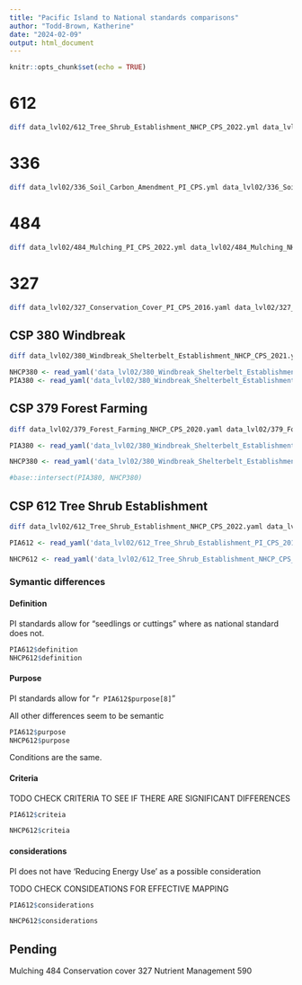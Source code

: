```yaml
---
title: "Pacific Island to National standards comparisons"
author: "Todd-Brown, Katherine"
date: "2024-02-09"
output: html_document
---
```


```r
knitr::opts_chunk$set(echo = TRUE)
```

# 612

```sh
diff data_lvl02/612_Tree_Shrub_Establishment_NHCP_CPS_2022.yml data_lvl02/612_Tree_Shrub_Establishment_PI_CPS_2017.yml > data_lvl03/612_compare.log
```

# 336

```sh
diff data_lvl02/336_Soil_Carbon_Amendment_PI_CPS.yml data_lvl02/336_Soil_Carbon_Amendment_NHCP_CPS_2022.yml > data_lvl03/336_compare.log
```

# 484

```sh
diff data_lvl02/484_Mulching_PI_CPS_2022.yml data_lvl02/484_Mulching_NHCP_CPS_2017.yml > data_lvl03/484_compare.log
```

# 327

```sh
diff data_lvl02/327_Conservation_Cover_PI_CPS_2016.yaml data_lvl02/327_Conservation_Cover_NHCP_CPS_2014.yml > data_lvl03/327_compare.log
```

## CSP 380 Windbreak

```sh
diff data_lvl02/380_Windbreak_Shelterbelt_Establishment_NHCP_CPS_2021.yaml data_lvl02/380_Windbreak_Shelterbelt_Establishment_PIA_CPS_2022.yaml > data_lvl03/380_compare.log
```

```r
NHCP380 <- read_yaml('data_lvl02/380_Windbreak_Shelterbelt_Establishment_NHCP_CPS_2021.yaml')
PIA380 <- read_yaml('data_lvl02/380_Windbreak_Shelterbelt_Establishment_PIA_CPS_2022.yaml')

```


## CSP 379 Forest Farming

```sh
diff data_lvl02/379_Forest_Farming_NHCP_CPS_2020.yaml data_lvl02/379_Forest_Farming_PIA_CPS_2023.yaml > data_lvl03/379_compare.log
```

```r
PIA380 <- read_yaml('data_lvl02/380_Windbreak_Shelterbelt_Establishment_PIA_CPS_2022.yaml')

NHCP380 <- read_yaml('data_lvl02/380_Windbreak_Shelterbelt_Establishment_NHCP_CPS_2021.yaml')

#base::intersect(PIA380, NHCP380)
```

## CSP 612 Tree Shrub Establishment

```sh
diff data_lvl02/612_Tree_Shrub_Establishment_NHCP_CPS_2022.yaml data_lvl02/612_Tree_Shrub_Establishment_PI_CPS_2017.yaml > data_lvl03/612_compare.log
```

```r
PIA612 <- read_yaml('data_lvl02/612_Tree_Shrub_Establishment_PI_CPS_2017.yaml')

NHCP612 <- read_yaml('data_lvl02/612_Tree_Shrub_Establishment_NHCP_CPS_2022.yaml')

```

### Symantic differences

#### Definition
PI standards allow for "seedlings or cuttings" where as national standard does not.

```r
PIA612$definition
NHCP612$definition
```

#### Purpose

PI standards allow for "`r PIA612$purpose[8]`"

All other differences seem to be semantic

```r
PIA612$purpose
NHCP612$purpose
```

Conditions are the same.

#### Criteria 

TODO CHECK CRITERIA TO SEE IF THERE ARE SIGNIFICANT DIFFERENCES

```r
PIA612$criteia

NHCP612$criteia
```

#### considerations

PI does not have 'Reducing Energy Use' as a possible consideration

TODO CHECK CONSIDEATIONS FOR EFFECTIVE MAPPING

```r
PIA612$considerations

NHCP612$considerations
```

## Pending

Mulching 484
Conservation cover 327
Nutrient Management 590

